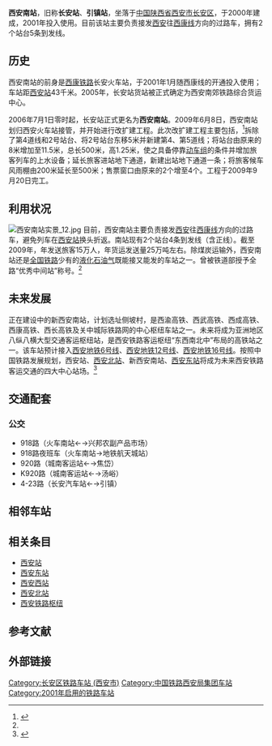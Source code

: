 {{Infobox China railway station
|车站名称 = 西安南站
|图片 = 西安南站实景 03.jpg
|图片介绍 = 站房
|其他名称 = 长安站，引镇站
|车站拼音 = Xi'annan Zhan 
|英文名称=Xi'annan Railway Station
|车站代码 = 40871<ref>{{cite book|title=中华人民共和国铁路车站代码（GB/T 10302-2010）|publisher=中国标准出版社|year=2010|isbn=155066140495|ignore-isbn-error=true|pages=38}}</ref>
|电报码 = CAY
|拼音码 = XAN
|车站位置 = [[西安市|西安市]][[长安区_(西安市)|长安区]][[引镇街道|引镇街道]]
|坐标 = {{coord|34.094088|109.096481|display=inline,title}}
|归属 = [[西安局集团|西安局集团]]西安车务段
|线路 = [[西康铁路|西康铁路]]
|车站等级 = [[三等站_(中铁)|三等站]]
|月台数目 = 2座
|侧式站台= 1座
|岛式站台=1座
|股道数目 = 5条
}}
'''西安南站'''，旧称'''长安站'''、'''引镇站'''，坐落于[[中华人民共和国|中国]][[陕西省|陕西省]][[西安市|西安市]][[长安区_(西安市)|长安区]]，于2000年建成，2001年投入使用。目前该站主要负责接发[[西安|西安]]往[[西康铁路|西康线]]方向的过路车，拥有2个站台5条到发线。

== 历史 ==   
西安南站的前身是[[西康铁路|西康铁路]]长安火车站，于2001年1月随西康线的开通投入使用；车站距[[西安站|西安站]]43千米。2005年，长安站货站被正式确定为西安南郊铁路综合货运中心。

2006年7月1日零时起，长安站正式更名为'''西安南站'''。2009年6月8日，西安南站划归西安火车站接管，并开始进行改扩建工程。此次改扩建工程主要包括，<ref name="改建">{{Cite web |url=http://xian.qq.com/a/20090730/000134.htm |title=西安火车南站改扩建九月底完工 |access-date=2011-03-09 |archive-date=2018-07-20 |archive-url=https://web.archive.org/web/20180720022347/http://xian.qq.com/a/20090730/000134.htm |dead-url=no }}</ref>拆除了第4道线和2号站台、将2号站台东移5米并新建第4、第5道线；将站台由原来的8米增加至11.5米，总长500米，高1.25米，使之具备停靠[[动车组|动车组]]的条件并增加旅客列车的上水设备；延长旅客进站地下通道，新建出站地下通道一条；将旅客候车风雨棚由200米延长至500米；售票窗口由原来的2个增至4个。工程于2009年9月20日完工。

==利用状况==
[[File:西安南站实景_12.jpg|thumb]]
目前，西安南站主要负责接发[[西安|西安]]往[[西康铁路|西康线]]方向的过路车，避免列车在[[西安站|西安站]]换头折返。南站现有2个站台4条到发线（含正线）。截至2009年，年发送旅客15万人，年货运发送量25万吨左右。除煤炭运输外，西安南站还是[[中国铁路|全国铁路]]少有的[[液化石油气|液化石油气]]既能接又能发的车站之一。曾被铁道部授予全路“优秀中间站”称号。<ref name="改建"/>

== 未来发展 ==
正在建设中的新西安南站，计划选址侧坡村，是西渝高铁、西武高铁、西成高铁、西康高铁、西长高铁及关中城际铁路网的中心枢纽车站之一。未来将成为亚洲地区八纵八横大型交通客运枢纽站，是西安铁路客运枢纽“东西南北中”布局的高铁站之一。该车站预计接入[[西安地铁6号线|西安地铁6号线]]、[[西安地铁12号线|西安地铁12号线]]、[[西安地铁16号线|西安地铁16号线]]。按照中国铁路发展规划，西安站、[[西安北站|西安北站]]、新西安南站、[[西安东站|西安东站]]将成为未来西安铁路客运交通的四大中心站场。<ref>{{Cite web |url=http://news.huoche.com.cn/9931 |title=长安火车站更名西安南站 |access-date=2011-03-09 |archive-date=2009-05-15 |archive-url=https://web.archive.org/web/20090515000006/http://news.huoche.com.cn/9931 |dead-url=no }}</ref>

== 交通配套 ==
===公交===
* 918路（火车南站←→兴邦农副产品市场）
* 918路夜班车（火车南站→地铁航天城站）
* 920路（城南客运站←→焦岱）
* K920路（城南客运站←→汤峪）
* 4-23路（长安汽车站←→引镇）

==相邻车站==
{{start rail box|[[中国铁路|中国铁路]]}}
{{s-inop|[[纺织城站_(铁路)|纺织城站]]|[[西安站|西安站]]方向}}
{{s-line|[[西康铁路|西康铁路]]<br>西安南站}}
{{s-inop|[[青岔站|青岔站]]<br /><s>''[[小峪站|小峪站]]、[[南五台站|南五台站]]''</s>(已撤销)|[[安康站|安康站]]方向}}
{{end box}}

== 相关条目 ==
* [[西安站|西安站]]
* [[西安东站|西安东站]]
* [[西安西站|西安西站]]
* [[西安北站|西安北站]]
* [[西安铁路枢纽|西安铁路枢纽]]

== 参考文献 ==
{{Reflist}}

== 外部链接 ==
{{Commonscat|Xi'annan Railway Station}}
{{西康铁路}}

[[Category:长安区铁路车站_(西安市)|Category:长安区铁路车站 (西安市)]]
[[Category:中国铁路西安局集团车站|Category:中国铁路西安局集团车站]]
[[Category:2001年启用的铁路车站|Category:2001年启用的铁路车站]]